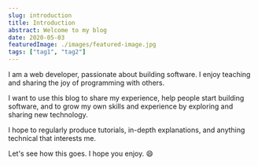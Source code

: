 ```yaml
---
slug: introduction
title: Introduction
abstract: Welcome to my blog
date: 2020-05-03
featuredImage: ./images/featured-image.jpg
tags: ["tag1", "tag2"]
---
```


I am a web developer, passionate about building software. I enjoy teaching and sharing the joy of programming with others.

I want to use this blog to share my experience, help people start building software, and to grow my own skills and experience by exploring and sharing new technology.

I hope to regularly produce tutorials, in-depth explanations, and anything technical that interests me.

Let's see how this goes. I hope you enjoy. :smile: